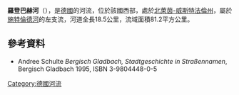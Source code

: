 {{Onesource|time=2020-08-13T05:08:27+00:00}}
{{Coord|50.98121899|N|7.10821599|E|display=title}}

'''羅登巴赫河'''（{{lang-de|Rodenbach}}），是[[德國|德國]]的河流，位於該國西部，處於[[北萊茵-威斯特法倫州|北萊茵-威斯特法倫州]]，屬於[[施特倫德河|施特倫德河]]的左支流，河道全長18.5公里，流域面積81.2平方公里。

==參考資料==
* Andree Schulte ''Bergisch Gladbach, Stadtgeschichte in Straßennamen'', Bergisch Gladbach 1995, ISBN 3-9804448-0-5

{{Germany-geo-stub}}
[[Category:德國河流|Category:德國河流]]